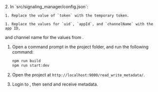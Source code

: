 <PlatformWrapper platform="web">
2. In `src/signaling_manager/config.json`:

    1. Replace the value of `token` with the temporary token.

    1. Replace the values for `uid`, `appId`, and `channelName` with the app ID,
  and channel name for the values from <Link target="_blank" to="{{global.AGORA_CONSOLE_URL}}"><Vg k="CONSOLE" /></Link>.

1. Open a command prompt in the project folder, and run the following command:

    ``` bash
    npm run build
    npm run start:dev
    ```

1. Open the project at `http://localhost:9000/read_write_metadata/`.

1. Login to <Vg k="MESS" />, then send and receive metadata.
  
</PlatformWrapper>